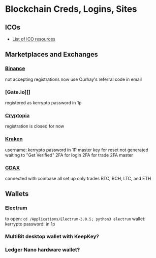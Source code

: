 # Blockchain Creds, Logins, Sites

## ICOs
- [List of ICO resources](https://www.coindesk.com/the-ultimate-list-of-resources-for-researching-and-launching-icos/)

## Marketplaces and Exchanges

### [Binance](binance.com)
not accepting registrations now
use Ourhay's referral code in email

### [Gate.io][]
registered as kerrypto
password in 1p

### [Cryptopia](https://www.cryptopia.co.nz/)
registration is closed for now

### [Kraken](kraken.com)
username: kerrypto
password in 1P
master key for reset not generated
waiting to "Get Verified"
2FA for login
2FA for trade
2FA master

### [GDAX](https://www.gdax.com)
connected with coinbase
all set up
only trades BTC, BCH, LTC, and ETH

## Wallets
### Electrum
to open: `cd /Applications/Electrum-3.0.5; python3 electrum`
wallet: kerrypto
password: in 1p
### MultiBit desktop wallet with KeepKey?
### Ledger Nano hardware wallet?
